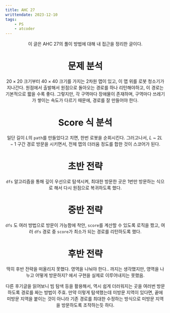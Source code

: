 ```yaml
---
title: AHC 27
writtendate: 2023-12-10
tags:
    - PS
    - atcoder
---
```


<Header />

이 글은 AHC 27의 풀이 방법에 대해 내 접근을 정리한 글이다.

# 문제 분석

$20 \times 20$ 크기부터 $40 \times 40$ 크기를 가지는 2차원 맵이 있고, 이 맵 위를 로봇 청소기가 지나간다. 원점에서 출발해서 원점으로 돌아오는 경로를 하나 리턴해야하고, 이 경로는 기본적으로 짧을 수록 좋다. 그렇지만, 각 구역마다 장애물이 존재하며, 구역마다 쓰레기가 쌓이는 속도가 다르기 때문에, 경로를 잘 만들어야 한다.

# Score 식 분석

일단 길이 $L$의 `path`를 만들었다고 치면, 한번 로봇을 순회시킨다. 그러고나서, $L$ ~ $2L - 1$ 구간 경로 방문을 시키면서, 전체 맵의 더러움 정도를 합한 것이 스코어가 된다.


# 초반 전략

`dfs` 알고리즘을 통해 깊이 우선으로 탐색시켜, 최대한 방문한 곳은 1번만 방문하는 식으로 해서 다시 원점으로 복귀하도록 했다.


# 중반 전략

`dfs` 도 여러 방법으로 방문이 가능함에 착안, `score`를 계산할 수 있도록 로직을 짰고, 여러 `dfs` 경로 중 `score`가 최소가 되는 경로를 리턴하도록 했다.

# 후반 전략

딱히 후반 전략을 떠올리지 못했다. 영역을 나눠야 한다.. 까지는 생각했지만, 영역을 나누고 어떻게 방문하지? 에서 구현을 실제로 이루어내지는 못했음.

다른 후기글을 읽어보니 빔 탐색 등을 활용해서, 역시 쉽게 더러워지는 곳을 여러번 방문하도록 경로를 짜는 방법이 주효. 만약 이렇게 탐색했는데 미방문 지역이 있다면, 끝에 미방문 지역을 붙이는 것이 아니라 기존 경로를 최대한 수정하는 방식으로 미방문 지역을 방문하도록 조작하는듯 하다.

<TagList />
<Comment />
